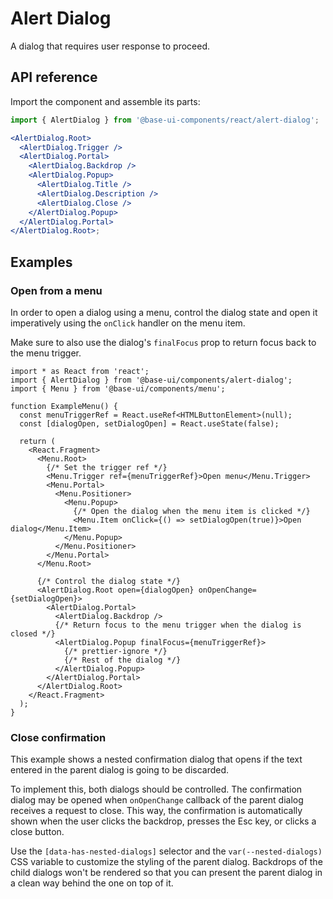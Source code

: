 # Alert Dialog

<Subtitle>A dialog that requires user response to proceed.</Subtitle>
<Meta
  name="description"
  content="A high-quality, unstyled React alert dialog component that requires user response to proceed."
/>

<Demo path="./demos/hero" />

## API reference

Import the component and assemble its parts:

```jsx title="Anatomy"
import { AlertDialog } from '@base-ui-components/react/alert-dialog';

<AlertDialog.Root>
  <AlertDialog.Trigger />
  <AlertDialog.Portal>
    <AlertDialog.Backdrop />
    <AlertDialog.Popup>
      <AlertDialog.Title />
      <AlertDialog.Description />
      <AlertDialog.Close />
    </AlertDialog.Popup>
  </AlertDialog.Portal>
</AlertDialog.Root>;
```

<Reference
  component="AlertDialog"
  parts="Root, Trigger, Portal, Backdrop, Popup, Title, Description, Close"
/>

## Examples

### Open from a menu

In order to open a dialog using a menu, control the dialog state and open it imperatively using the `onClick` handler on the menu item.

Make sure to also use the dialog's `finalFocus` prop to return focus back to the menu trigger.

```tsx {12-13,17-18,24-25,28-29} title="Connecting a dialog to a menu"
import * as React from 'react';
import { AlertDialog } from '@base-ui/components/alert-dialog';
import { Menu } from '@base-ui/components/menu';

function ExampleMenu() {
  const menuTriggerRef = React.useRef<HTMLButtonElement>(null);
  const [dialogOpen, setDialogOpen] = React.useState(false);

  return (
    <React.Fragment>
      <Menu.Root>
        {/* Set the trigger ref */}
        <Menu.Trigger ref={menuTriggerRef}>Open menu</Menu.Trigger>
        <Menu.Portal>
          <Menu.Positioner>
            <Menu.Popup>
              {/* Open the dialog when the menu item is clicked */}
              <Menu.Item onClick={() => setDialogOpen(true)}>Open dialog</Menu.Item>
            </Menu.Popup>
          </Menu.Positioner>
        </Menu.Portal>
      </Menu.Root>

      {/* Control the dialog state */}
      <AlertDialog.Root open={dialogOpen} onOpenChange={setDialogOpen}>
        <AlertDialog.Portal>
          <AlertDialog.Backdrop />
          {/* Return focus to the menu trigger when the dialog is closed */}
          <AlertDialog.Popup finalFocus={menuTriggerRef}>
            {/* prettier-ignore */}
            {/* Rest of the dialog */}
          </AlertDialog.Popup>
        </AlertDialog.Portal>
      </AlertDialog.Root>
    </React.Fragment>
  );
}
```

### Close confirmation

This example shows a nested confirmation dialog that opens if the text entered in the parent dialog is going to be discarded.

To implement this, both dialogs should be controlled. The confirmation dialog may be opened when `onOpenChange` callback of the parent dialog receives a request to close. This way, the confirmation is automatically shown when the user clicks the backdrop, presses the Esc key, or clicks a close button.

Use the `[data-has-nested-dialogs]` selector and the `var(--nested-dialogs)` CSS variable to customize the styling of the parent dialog. Backdrops of the child dialogs won't be rendered so that you can present the parent dialog in a clean way behind the one on top of it.

<Demo compact path="../dialog/demos/close-confirmation" />
